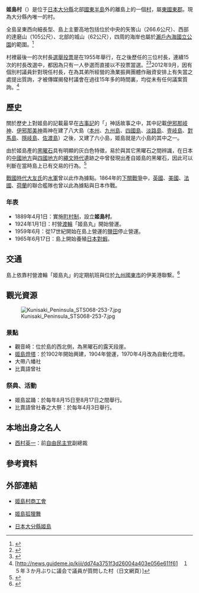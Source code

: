 {{日本町村
| 自治體名=姬島
| 町村=村
| 圖像=[[File:姫島灯台.jpg|240px]]
| 圖像說明=[[姬島燈塔|姬島燈塔]]
| 町村旗=[[File:Flag_of_Himeshima_Oita.JPG|100px]]
| 町村章=[[File:Emblem_of_Himeshima,_Oita.svg|100px]]
| 日文原名=姫島村
| 平假名=ひめしまむら
| 羅馬字拼音=Himeshima-mura
| 都道府縣=大分縣
| 支廳=
| 郡=東國東郡
| 編號=44322-1
| 面積=6.85
| 邊界未定=
| 人口=2,283
| 統計時間=2008年11月1日
| 自治體=
| 樹=[[松|黑松]]
| 花=[[菊花|菊花]]
| 鳥=
| 其他象徵物=
| 其他象徵=
| 郵遞區號=872-1501
| 所在地=東國東郡姬島村1630番地之一
| 電話號碼=978-87-2111
| 外部連結=http://www.himeshima.jp/
| 經度=
| 緯度=
| 地圖=[[File:Himeshima_in_Oita_Prefecture.png|250px]]
| 註記=人口：[http://www.pref.oita.jp/10800/chosakekka/jinko/index.html 大分縣官方網頁]
}}
'''姬島村'''（{{jpn|j=姫島村|hg=ひめしまむら|rm=Himeshima mura|f=y}}）是位于[[日本|日本]][[大分縣|大分縣]]北部[[國東半島|國東半島]]外的離島{{tsl|ja|姫島 (大分県)|姫島 (大分縣)|姫島}}上的一個[[市町村|村]]，屬[[東國東郡|東國東郡]]。現為大分縣內唯一的村。

全島呈東西向細長型、島上主要高地包括位於中央的矢筈山（266.6公尺）、西部的達磨山（105公尺）、北部的城山（62公尺），四周的海岸也屬於[[瀨戶內海國立公園|瀨戶內海國立公園]]的範圍。<ref>{{Cite web| publisher=姬島村公所| title=姬島的概要| url=http://www.himeshima.jp/gaiyou/gaiyou.html| accessdate=2008年12月7日| language=ja| archive-date=2011年6月7日| archive-url=https://web.archive.org/web/20110607035329/http://www.himeshima.jp/gaiyou/gaiyou.html| dead-url=yes}}</ref>

村裡最後一的次村長[[選舉|選舉]][[投票|投票]]是在1955年舉行，在之後歷任的三位村長，連續15次的村長改選中，都因為只有一人參選而直接以不投票當選。<ref>{{Cite web| publisher=讀賣新聞| title=姬島村長選舉| url=http://plus.yomiuri.co.jp/article/words/姫島村長選| accessdate=2008年12月7日| language=ja}}{{dead link|date=2017年12月 |bot=InternetArchiveBot |fix-attempted=yes }}</ref><ref>{{Cite web| publisher=讀賣新聞| title=半世紀“無風”的姬島村長選舉 2008年10月30日| url=http://www.oita-press.co.jp/localNews/2008_122533025626.html| accessdate=2008年12月7日| language=ja| deadurl=yes| archiveurl=https://web.archive.org/web/20081222054934/http://www.oita-press.co.jp/localNews/2008_122533025626.html| archivedate=2008年12月22日}}</ref>2012年9月，因有個別村議員針對現任村長，在為其弟所經營的漁業振興團體作融資安排上有失當之處提出質詢，才被傳媒揭發村議會在過往15年多的時間裏，均從未有任何議案質詢。<ref>[http://news.guideme.jp/kiji/dd74a3751f3d26004a403e056e611f61　１５年３か月ぶりに議会で議員が質問した村（日文網頁）]{{dead link|date=2017年12月 |bot=InternetArchiveBot |fix-attempted=yes }}</ref>

==歷史==
關於歷史上對姬島的記載最早在[[古事記|古事記]]的「{{lang|ja|国産み}}」神話故事之中，其中記載[[伊奘諾尊|伊邪那岐神]]、[[伊奘冉尊|伊邪那美神]]兩神在建了八大島（[[本州|本州]]、[[九州島|九州島]]、[[四國島|四國島]]、[[淡路島|淡路島]]、[[壹岐島|壹岐島]]、[[對馬島|對馬島]]、[[隱岐島|隱岐島]]、[[佐渡島|佐渡島]]）之後，又建了六小島，姬島就是六小島的其中之一。

由於姬島產的[[黑曜石|黑曜石]]具有明顯的灰白色特徵，易於與其它黑曜石之間辨識，在日本的[[中國地方|中國地方]]與[[四國地方|四國地方]]的[[繩文時代|繩文時代]]遺跡之中曾發現出產自姬島的黑曜石，因此可以判斷在當時島上已有交易的行為。<ref>{{Cite web| publisher=姬島村公所| title=姬島的文化財| url=http://www.himeshima.jp/bunkazai/kunisitei/bunkazai.html| accessdate=2008年12月7日| language=ja| archive-date=2007年12月30日| archive-url=https://web.archive.org/web/20071230092019/http://www.himeshima.jp/bunkazai/kunisitei/bunkazai.html| dead-url=yes}}</ref>

[[戰國時代_(日本)|戰國時代]][[大友氏|大友氏]]的[[水軍|水軍]]曾以此作為據點。1864年的[[下關戰爭|下關戰爭]]中，[[英國|英國]]、[[美國|美國]]、[[法國|法國]]、[[荷蘭|荷蘭]]的聯合艦隊也曾以此為據點與日本作戰。

===年表===
* 1889年4月1日：實施[[町村制|町村制]]，設立'''姬島村'''。
* 1924年1月1日：村營[[渡輪|渡輪]]「姬島丸」開始營運。
* 1959年6月：從17世紀開始在島上營運的[[鹽田|鹽田]]停止營運。
* 1965年6月17日：島上開始養殖[[日本對蝦|日本對蝦]]。

==交通==
島上依靠村營渡輪「姬島丸」的定期航班與位於[[九州_(日本)|九州]][[國東市|國東市]]的伊美港聯繫。<ref>{{Cite web| publisher=姬島村公所| title=姬島丸航運時刻表| url=http://www.himeshima.jp/akusesu/jikokuhyo.html| accessdate=2008年12月7日| language=ja| archive-date=2013年2月25日| archive-url=https://web.archive.org/web/20130225182123/http://www.himeshima.jp/akusesu/jikokuhyo.html| dead-url=yes}}</ref>

==觀光資源==
[[File:Kunisaki_Peninsula_STS068-253-7.jpg|thumb]]
===景點===
* 觀音崎：位於島的西北側，為黑曜石的露天段崖。
* [[姬島燈塔|姬島燈塔]]：於1902年開始興建，1904年營運，1970年4月改為自動化燈塔。
* 大帶八幡社
* 比賣語曾社

===祭典、活動===
* 姬島盆踊：於每年8月15日至8月17日之間舉行。
* 比賣語曾社春之大祭：於每年4月3日舉行。

==本地出身之名人==
* [[西村英一|西村英一]]：前[[自由民主党_(日本)|自由民主党]]副總裁

== 參考資料 ==
{{Reflist}}

==外部連結==
{{commonscat|Himeshima, Oita}}
* {{Ja icon}} [http://himeshima.oita-shokokai.or.jp/ 姬島村商工會] {{Wayback|url=http://himeshima.oita-shokokai.or.jp/ |date=20200428015547 }}
* {{Ja icon}} [http://washimo-web.jp/Trip/Himeshima/himeshima.htm 姬島狐狸舞] {{Wayback|url=http://washimo-web.jp/Trip/Himeshima/himeshima.htm |date=20191122155207 }}
* {{En icon}} [http://www.projecth2o.org/himeshima/ 日本大分縣姬島] {{Wayback|url=http://www.projecth2o.org/himeshima/ |date=20190812045852 }}

{{大分縣}}
{{Authority control}}